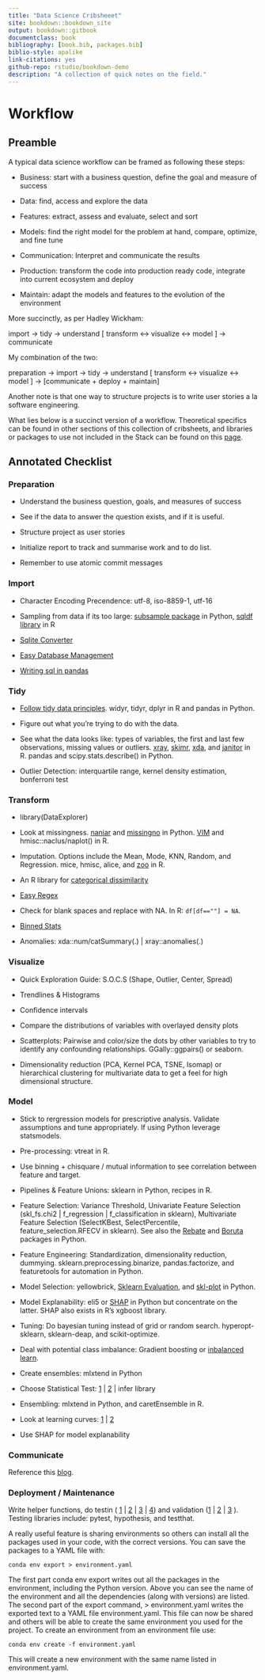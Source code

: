 ```yaml
--- 
title: "Data Science Cribsheeet"
site: bookdown::bookdown_site
output: bookdown::gitbook
documentclass: book
bibliography: [book.bib, packages.bib]
biblio-style: apalike
link-citations: yes
github-repo: rstudio/bookdown-demo
description: "A collection of quick notes on the field."
---
```


# Workflow 

## Preamble

A typical data science workflow can be framed as following these steps:

* Business: start with a business question, define the goal and measure of success

* Data: find, access and explore the data

* Features: extract, assess and evaluate, select and sort

* Models: find the right model for the problem at hand, compare, optimize, and fine tune

* Communication: Interpret and communicate the results

* Production: transform the code into production ready code, integrate into current ecosystem and deploy

* Maintain: adapt the models and features to the evolution of the environment

More succinctly, as per Hadley Wickham:

import -> tidy -> understand [ transform <-> visualize <-> model ] -> communicate

My combination of the two:

preparation -> import -> tidy -> understand [ transform <-> visualize <-> model ] -> [communicate + deploy + maintain]

Another note is that one way to structure projects is to write user stories a la software engineering. 

What lies below is a succinct version of a workflow. Theoretical specifics can be found in other sections of this collection of cribsheets, and libraries or packages to use not included in the Stack can be found on this [page](https://gfleetwood.github.io/noted-resources/data_science.html).

## Annotated Checklist

### Preparation

* Understand the business question, goals, and measures of success

* See if the data to answer the question exists, and if it is useful.

* Structure project as user stories

* Initialize report to track and summarise work and to do list.

* Remember to use atomic commit messages

### Import

* Character Encoding Precendence: utf-8, iso-8859-1, utf-16

* Sampling from data if its too large:  [subsample package](https://pypi.python.org/pypi/subsample) in Python, [sqldf library](https://stackoverflow.com/a/22262726/6627726) in R
    
* [Sqlite Converter](https://github.com/thombashi/sqlitebiter)

* [Easy Database Management](https://dataset.readthedocs.io/en/latest/)

* [Writing sql in pandas](https://github.com/yhat/pandasql)

### Tidy

* [Follow tidy data principles](http://vita.had.co.nz/papers/tidy-data.pdf). widyr, tidyr, dplyr in R and pandas in Python.

* Figure out what you're trying to do with the data.

* See what the data looks like: types of variables, the first and last few observations, missing values or outliers. [xray](https://blog.datascienceheroes.com/x-ray-vision-on-your-datasets/), [skimr](https://github.com/ropenscilabs/skimr), [xda](https://github.com/ujjwalkarn/xda), and [janitor](https://cran.r-project.org/web/packages/janitor/vignettes/introduction.html) in R. pandas and scipy.stats.describe() in Python.

* Outlier Detection: interquartile range, kernel density estimation, bonferroni test

### Transform

* library(DataExplorer)

* Look at missingness. [naniar](https://github.com/njtierney/naniar) and [missingno](https://github.com/ResidentMario/missingno) in Python. [VIM](https://rstudio-pubs-static.s3.amazonaws.com/4625_fa990d611f024ea69e7e2b10dd228fe7.html) and hmisc::naclus/naplot() in R.

* Imputation. Options include the Mean, Mode, KNN, Random, and Regression. mice, hmisc, alice, and [zoo](https://www.rdocumentation.org/packages/zoo/versions/1.8-2/topics/na.locf) in R.

* An R library for [categorical dissimilarity](https://www.rdocumentation.org/packages/StatMatch/versions/1.2.5/topics/gower.dist)

* [Easy Regex](https://github.com/VerbalExpressions/PythonVerbalExpressions)

* Check for blank spaces and replace with NA. In R: `df[df==""] = NA`.

* [Binned Stats](https://docs.scipy.org/doc/scipy-0.16.0/reference/generated/scipy.stats.binned_statistic.html)

* Anomalies: xda::num/catSummary(.) | xray::anomalies(.)

### Visualize

* Quick Exploration Guide: S.O.C.S (Shape, Outlier, Center, Spread)

* Trendlines & Histograms

* Confidence intervals

* Compare the distributions of variables with overlayed density plots 

* Scatterplots: Pairwise and color/size the dots by other variables to try to identify any confounding relationships. GGally::ggpairs() or seaborn. 

* Dimensionality reduction (PCA, Kernel PCA, TSNE, Isomap) or hierarchical clustering for multivariate data to get a feel for high dimensional structure. 

### Model

* Stick to rergression models for prescriptive analysis. Validate assumptions and tune appropriately. If using Python leverage statsmodels.

* Pre-processing: vtreat in R.

* Use binning + chisquare / mutual information to see correlation between feature and target.

* Pipelines & Feature Unions: sklearn in Python, recipes in R.

* Feature Selection: Variance Threshold, Univariate Feature Selection (skl_fs.chi2 | f_regression | f_classification in sklearn), Multivariate Feature Selection (SelectKBest, SelectPercentile, feature_selection.RFECV in sklearn). See also the [Rebate](https://github.com/EpistasisLab/scikit-rebate) and [Boruta](https://github.com/scikit-learn-contrib/boruta_py) packages in Python.
    
* Feature Engineering: Standardization, dimensionality reduction, dummying. sklearn.preprocessing.binarize, pandas.factorize, and featuretools for automation in Python. 

* Model Selection: yellowbrick, [Sklearn Evaluation](https://edublancas.github.io/sklearn-evaluation/), and [skl-plot](https://github.com/reiinakano/scikit-plot) in Python.

* Model Explanability: eli5 or [SHAP](https://github.com/slundberg/shap) in Python but concentrate on the latter. SHAP also exists in R's xgboost library.

* Tuning: Do bayesian tuning instead of grid or random search. hyperopt-sklearn, sklearn-deap, and scikit-optimize. 

* Deal with potential class imbalance: Gradient boosting or [inbalanced learn](http://contrib.scikit-learn.org/imbalanced-learn/stable/).

* Create ensembles: mlxtend in Python
    
* Choose Statistical Test: [1](http://www.ats.ucla.edu/stat/mult_pkg/whatstat/) | [2](http://www.qnamarkup.org/i/?source=http://colarusso.github.io/QnAMarkup/examples/source/WhatStats.txt) | infer library
    
* Ensembling: mlxtend in Python, and caretEnsemble in R.

* Look at learning curves: [1](https://www.dataquest.io/blog/learning-curves-machine-learning/) | [2](http://www.scikit-yb.org/en/latest/api/model_selection/learning_curve.html)

* Use SHAP for model explanability

### Communicate

Reference this [blog](https://www.dataquest.io/blog/data-science-project-style-guide/).

### Deployment /  Maintenance

Write helper functions, do testin ( [1](http://engineering.pivotal.io/post/test-driven-development-for-data-science/) | [2](http://www.tdda.info/)
 | [3](http://stochasticsolutions.com/) | [4](https://github.com/ericmjl/data-testing-tutorial)) and validation ([1](https://github.com/data-cleaning/validate) | [2](https://rdrr.io/cran/checkmate/) | [3](https://github.com/shawnbrown/datatest) ). Testing libraries include: pytest, hypothesis, and testthat.

A really useful feature is sharing environments so others can install all the packages used in your code, with the correct versions. You can save the packages to a YAML file with:

`conda env export > environment.yaml`

The first part conda env export writes out all the packages in the environment, including the Python version. Above you can see the name of the environment and all the dependencies (along with versions) are listed. The second part of the export command, > environment.yaml writes the exported text to a YAML file environment.yaml. This file can now be shared and others will be able to create the same environment you used for the project. To create an environment from an environment file use:

`conda env create -f environment.yaml`

This will create a new environment with the same name listed in environment.yaml.
